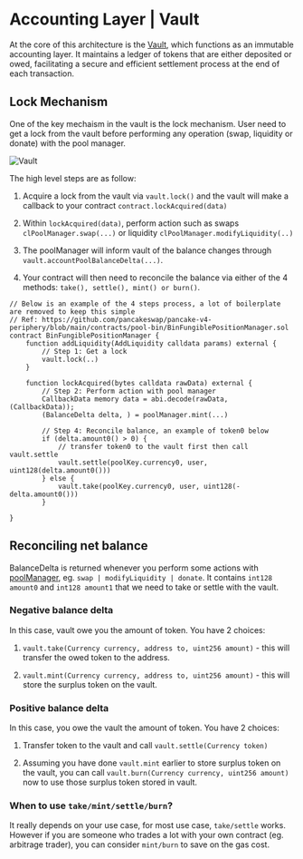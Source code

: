 # Accounting Layer | Vault

At the core of this architecture is the 
[Vault](https://github.com/pancakeswap/pancake-v4-core/blob/main/contracts/Vault.sol), which functions as an immutable accounting layer. It maintains a ledger of tokens that are either deposited or owed, facilitating a secure and efficient settlement process at the end of each transaction.

## Lock Mechanism 

One of the key mechaism in the vault is the lock mechanism. User need to get a lock from the vault before performing any operation (swap, liquidity or donate) with the pool manager.


![Vault](/v4/vault.png)

The high level steps are as follow: 

1. Acquire a lock from the vault via `vault.lock()` and the vault will make a callback to your contract `contract.lockAcquired(data)` 

2. Within `lockAcquired(data)`, perform action such as swaps `clPoolManager.swap(...)` or liquidity `clPoolManager.modifyLiquidity(..)`

3. The poolManager will inform vault of the balance changes through `vault.accountPoolBalanceDelta(...)`.

4. Your contract will then need to reconcile the balance via either of the 4 methods: `take(), settle(), mint() or burn()`.
 
```solidity
// Below is an example of the 4 steps process, a lot of boilerplate are removed to keep this simple
// Ref: https://github.com/pancakeswap/pancake-v4-periphery/blob/main/contracts/pool-bin/BinFungiblePositionManager.sol 
contract BinFungiblePositionManager {
    function addLiquidity(AddLiquidity calldata params) external {
        // Step 1: Get a lock
        vault.lock(..)
    }

    function lockAcquired(bytes calldata rawData) external {
        // Step 2: Perform action with pool manager
        CallbackData memory data = abi.decode(rawData, (CallbackData));
        (BalanceDelta delta, ) = poolManager.mint(...)

        // Step 4: Reconcile balance, an example of token0 below
        if (delta.amount0() > 0) {
            // transfer token0 to the vault first then call vault.settle
            vault.settle(poolKey.currency0, user, uint128(delta.amount0()))
        } else {
            vault.take(poolKey.currency0, user, uint128(-delta.amount0()))
        }

}

```


## Reconciling net balance

BalanceDelta is returned whenever you perform some actions with [poolManager](https://github.com/pancakeswap/pancake-v4-core/blob/main/contracts/pool-cl/CLPoolManager.sol), eg. `swap | modifyLiquidity | donate`. It contains `int128 amount0` and `int128 amount1` that we need to take or settle with the vault.

### Negative balance delta
In this case, vault owe you the amount of token. You have 2 choices:

1. `vault.take(Currency currency, address to, uint256 amount)` - this will transfer the owed token to the address. 

2. `vault.mint(Currency currency, address to, uint256 amount)` - this will store the surplus token on the vault.

### Positive balance delta
In this case, you owe the vault the amount of token. You have 2 choices:

1. Transfer token to the vault and call `vault.settle(Currency token)`

2. Assuming you have done `vault.mint` earlier to store surplus token on the vault, you can call `vault.burn(Currency currency, uint256 amount)` now to use those surplus token stored in vault.

### When to use `take/mint/settle/burn`?

It really depends on your use case, for most use case, `take/settle` works. However if you are someone who trades a lot with your own contract (eg. arbitrage trader), you can consider `mint/burn` to save on the gas cost.
